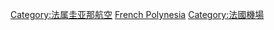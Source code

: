 {{Commonscat|Airports in French Guiana}}

[[Category:法属圭亚那航空|Category:法属圭亚那航空]]
[[Category:南美洲機場|French Polynesia]]
[[Category:法國機場|Category:法國機場]]